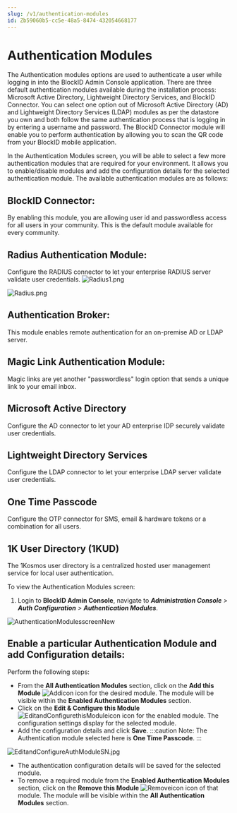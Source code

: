 ```yaml
---
slug: /v1/authentication-modules
id: Zb59060b5-cc5e-48a5-8474-432054668177
---
```

# Authentication Modules
The Authentication modules options are used to authenticate a user while logging in into the BlockID Admin Console application. There are three default authentication modules available during the installation process: Microsoft Active Directory, Lightweight Directory Services, and BlockID Connector. You can select one option out of Microsoft Active Directory (AD) and Lightweight Directory Services (LDAP) modules as per the datastore you own and both follow the same authentication process that is logging in by entering a username and password. The BlockID Connector module will enable you to perform authentication by allowing you to scan the QR code from your BlockID mobile application.

In the Authentication Modules screen, you will be able to select a few more authentication modules that are required for your environment. It allows you to enable/disable modules and add the configuration details for the selected authentication module. The available authentication modules are as follows:

## BlockID Connector: 
By enabling this module,  you are allowing user id and passwordless access for all users in your community. This is the default module available for every community.

## Radius Authentication Module: 
Configure the RADIUS connector to let your enterprise RADIUS server validate user credentials.
![Radius1.png](https://cdn.document360.io/aeae7c88-d2f4-4a9c-bba9-c4f368260d78/Images/Documentation/Radius1.png)

![Radius.png](https://cdn.document360.io/aeae7c88-d2f4-4a9c-bba9-c4f368260d78/Images/Documentation/Radius.png)

## Authentication Broker:
This module enables remote authentication for an on-premise AD or LDAP server.

## Magic Link Authentication Module:
Magic links are yet another "passwordless" login option that sends a unique link to your email inbox.

## Microsoft Active Directory
Configure the AD connector to let your AD enterprise IDP securely validate user credentials.

## Lightweight Directory Services
Configure the LDAP connector to let your enterprise LDAP server validate user credentials.

## One Time Passcode
Configure the OTP connector for SMS, email & hardware tokens or a combination for all users.

## 1K User Directory (1KUD)
The 1Kosmos user directory is a centralized hosted user management service for local user authentication.

To view the Authentication Modules screen:
1. Login to **BlockID Admin Console**, navigate to ***Administration Console** >  **Auth Configuration** > **Authentication Modules***.

![AuthenticationModulesscreenNew](https://cdn.document360.io/aeae7c88-d2f4-4a9c-bba9-c4f368260d78/Images/Documentation/AuthenticationModulesscreenNew.jpg)

## Enable a particular Authentication Module and add Configuration details:
Perform the following steps:

* From the **All Authentication Modules** section, click on the **Add this Module** ![Addicon](https://cdn.document360.io/aeae7c88-d2f4-4a9c-bba9-c4f368260d78/Images/Documentation/Addicon.jpg) icon for the desired module. 
The module will be visible within the **Enabled Authentication Modules** section.
* Click on the **Edit & Configure this Module** ![EditandConfigurethisModuleicon](https://cdn.document360.io/aeae7c88-d2f4-4a9c-bba9-c4f368260d78/Images/Documentation/EditandConfigurethisModuleicon.jpg) icon for the enabled module. The configuration settings display for the selected module.
* Add the configuration details and click **Save**.
:::caution Note:
The Authentication module selected here is **One Time Passcode**.
:::

![EditandConfigureAuthModuleSN.jpg](https://cdn.document360.io/aeae7c88-d2f4-4a9c-bba9-c4f368260d78/Images/Documentation/EditandConfigureAuthModuleSN%281%29.jpg)

*  The authentication configuration details will be saved for the selected module.
*  To remove a required module from the **Enabled Authentication Modules** section, click on the **Remove this Module** ![Removeicon](https://cdn.document360.io/aeae7c88-d2f4-4a9c-bba9-c4f368260d78/Images/Documentation/Removeicon.jpg) icon of that module. The module will be visible within the **All Authentication Modules** section.
